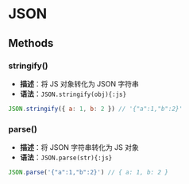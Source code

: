 # JSON
## Methods
### stringify()
- **描述**：将 JS 对象转化为 JSON 字符串
- **语法**：`JSON.stringify(obj){:js}`
```js
JSON.stringify({ a: 1, b: 2 }) // '{"a":1,"b":2}'
```
### parse()
- **描述**：将 JSON 字符串转化为 JS 对象
- **语法**：`JSON.parse(str){:js}`
```js
JSON.parse('{"a":1,"b":2}') // { a: 1, b: 2 }
```